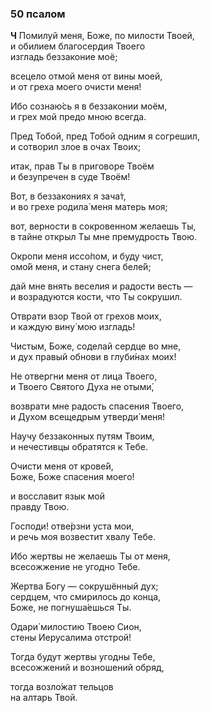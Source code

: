 <span id="psalm50" />

### 50 псалом

**Ч** Помилуй меня, Боже, по милости Твоей,  
и обилием благосердия Твоего  
изгладь беззаконие моё;

всецело отмой меня от вины моей,  
и от греха моего очисти меня!

Ибо сознаю́сь я в беззаконии моём,  
и грех мой предо мною всегда.

Пред Тобой, пред Тобой одним я согрешил,  
и сотворил злое в очах Твоих;

итак, прав Ты в приговоре Твоём  
и безупречен в суде Твоём!

Вот, в беззакониях я зача́т,  
и во грехе родила́ меня матерь моя;

вот, верности в сокровенном желаешь Ты,  
в тайне открыл Ты мне премудрость Твою.

Окропи меня иссо́пом, и буду чист,  
омо́й меня, и стану снега беле́й;

дай мне внять веселия и радости весть —  
и возрадуются кости, что Ты сокрушил.

Отврати взор Твой от грехов моих,  
и каждую вину́ мою изгладь!

Чистым, Боже, соделай сердце во мне,  
и дух правый обнови в глуби́нах моих!

Не отвергни меня от лица Твоего,  
и Твоего Святого Духа не отыми́,

возврати мне радость спасения Твоего,  
и Духом всещедрым утверди́ меня!

Научу беззаконных путям Твоим,  
и нечестивцы обратятся к Тебе.

Очисти меня от крове́й,  
Боже, Боже спасения моего!

и восславит язык мой  
правду Твою.

Господи! отве́рзни уста мои,  
и речь моя возвестит хвалу Тебе.

Ибо жертвы не желаешь Ты от меня,  
всесожжение не угодно Тебе.

Жертва Богу — сокрушённый дух;  
сердцем, что смирилось до конца,  
Боже, не погнуша́ешься Ты.

Одари́ милостию Твоею Сион,  
стены Иерусалима отстрой!

Тогда будут жертвы угодны Тебе,  
всесожжений и возношений обряд,

тогда возло́жат тельцов  
на алтарь Твой.
